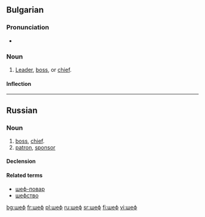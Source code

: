 ==Bulgarian==

===Pronunciation===
* {{IPA|/ʃɛf/|lang=bg}}

===Noun===
{{infl|bg|noun|g=m|tr=shef}}

# [[leader|Leader]], [[boss]], or [[chief]].

====Inflection====
{{bg-noun-m-ove}}

----

==Russian==

===Noun===
{{infl|ru|noun|tr=šef|g=m|sc=Cyrl}}

# [[boss]], [[chief]].
# [[patron]], [[sponsor]]

====Declension====
{{ru-noun1|шеф|ше́фа|ше́фы|ше́фов|ше́фу|ше́фам|ше́фа|ше́фов|ше́фом|ше́фами|о ше́фе|о ше́фах}}

====Related terms====
* [[шеф-повар]]
* [[шефство]]

[[bg:шеф]]
[[fr:шеф]]
[[pl:шеф]]
[[ru:шеф]]
[[sr:шеф]]
[[fi:шеф]]
[[vi:шеф]]